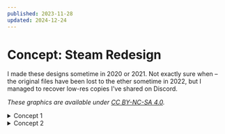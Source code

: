 ```yaml
---
published: 2023-11-28
updated: 2024-12-24
---
```


# Concept: Steam Redesign

I made these designs sometime in 2020 or 2021. Not exactly sure when – the
original files have been lost to the ether sometime in 2022, but I managed to
recover low-res copies I've shared on Discord.

*These graphics are available under [CC BY-NC-SA 4.0](https://creativecommons.org/licenses/by-nc-sa/4.0/).*

<div>

<details>
<summary id="concept-1">Concept 1</summary>

![Older Steam concept art](media/old-steam/1.jpg)
</details>

<details>
<summary id="concept-2">Concept 2</summary>

![Newer Steam concept art](media/old-steam/2.jpg)
</details>

</div>

[^1]: This webpage is in Bengali.